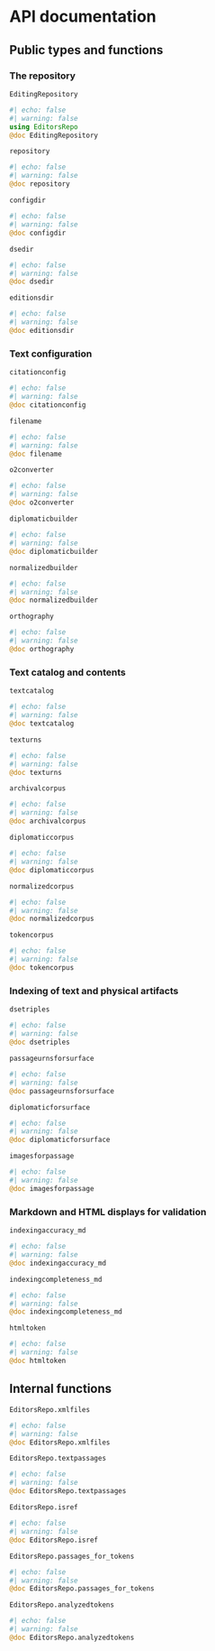 
# API documentation


## Public types and functions

### The repository

`EditingRepository` 

:::{.callout-note appearance="minimal"}
```julia
#| echo: false
#| warning: false
using EditorsRepo
@doc EditingRepository
```
:::


`repository` 

:::{.callout-note appearance="minimal"}
```julia
#| echo: false
#| warning: false
@doc repository
```
:::

`configdir`


:::{.callout-note appearance="minimal"}
```julia
#| echo: false
#| warning: false
@doc configdir
```
:::

`dsedir`


:::{.callout-note appearance="minimal"}
```julia
#| echo: false
#| warning: false
@doc dsedir
```
:::

`editionsdir`

:::{.callout-note appearance="minimal"}
```julia
#| echo: false
#| warning: false
@doc editionsdir
```
:::






### Text configuration

`citationconfig`


:::{.callout-note appearance="minimal"}
```julia
#| echo: false
#| warning: false
@doc citationconfig
```
:::

`filename`


:::{.callout-note appearance="minimal"}
```julia
#| echo: false
#| warning: false
@doc filename
```
:::


`o2converter`


:::{.callout-note appearance="minimal"}
```julia
#| echo: false
#| warning: false
@doc o2converter
```
:::

`diplomaticbuilder`


:::{.callout-note appearance="minimal"}
```julia
#| echo: false
#| warning: false
@doc diplomaticbuilder
```
:::

`normalizedbuilder`


:::{.callout-note appearance="minimal"}
```julia
#| echo: false
#| warning: false
@doc normalizedbuilder
```
:::

`orthography`
 

:::{.callout-note appearance="minimal"}
```julia
#| echo: false
#| warning: false
@doc orthography
```
:::

### Text catalog and contents

`textcatalog`


:::{.callout-note appearance="minimal"}
```julia
#| echo: false
#| warning: false
@doc textcatalog
```
:::


`texturns`


:::{.callout-note appearance="minimal"}
```julia
#| echo: false
#| warning: false
@doc texturns
```
:::

`archivalcorpus`


:::{.callout-note appearance="minimal"}
```julia
#| echo: false
#| warning: false
@doc archivalcorpus
```
:::

`diplomaticcorpus`


:::{.callout-note appearance="minimal"}
```julia
#| echo: false
#| warning: false
@doc diplomaticcorpus
```
:::

`normalizedcorpus`


:::{.callout-note appearance="minimal"}
```julia
#| echo: false
#| warning: false
@doc normalizedcorpus
```
:::


`tokencorpus`


:::{.callout-note appearance="minimal"}
```julia
#| echo: false
#| warning: false
@doc tokencorpus
```
:::


### Indexing of text and physical artifacts


`dsetriples`


:::{.callout-note appearance="minimal"}
```julia
#| echo: false
#| warning: false
@doc dsetriples
```
:::

`passageurnsforsurface`


:::{.callout-note appearance="minimal"}
```julia
#| echo: false
#| warning: false
@doc passageurnsforsurface
```
:::

`diplomaticforsurface`


:::{.callout-note appearance="minimal"}
```julia
#| echo: false
#| warning: false
@doc diplomaticforsurface
```
:::

`imagesforpassage`


:::{.callout-note appearance="minimal"}
```julia
#| echo: false
#| warning: false
@doc imagesforpassage
```
:::


### Markdown and HTML displays for validation



`indexingaccuracy_md`


:::{.callout-note appearance="minimal"}
```julia
#| echo: false
#| warning: false
@doc indexingaccuracy_md
```
:::


`indexingcompleteness_md`


:::{.callout-note appearance="minimal"}
```julia
#| echo: false
#| warning: false
@doc indexingcompleteness_md
```
:::






`htmltoken`

:::{.callout-note appearance="minimal"}
```julia
#| echo: false
#| warning: false
@doc htmltoken
```
:::



## Internal functions

`EditorsRepo.xmlfiles`


:::{.callout-note appearance="minimal"}
```julia
#| echo: false
#| warning: false
@doc EditorsRepo.xmlfiles
```
:::

`EditorsRepo.textpassages`


:::{.callout-note appearance="minimal"}
```julia
#| echo: false
#| warning: false
@doc EditorsRepo.textpassages
```
:::

`EditorsRepo.isref`


:::{.callout-note appearance="minimal"}
```julia
#| echo: false
#| warning: false
@doc EditorsRepo.isref
```
:::

`EditorsRepo.passages_for_tokens`


:::{.callout-note appearance="minimal"}
```julia
#| echo: false
#| warning: false
@doc EditorsRepo.passages_for_tokens
```
:::

`EditorsRepo.analyzedtokens`


:::{.callout-note appearance="minimal"}
```julia
#| echo: false
#| warning: false
@doc EditorsRepo.analyzedtokens
```
:::

